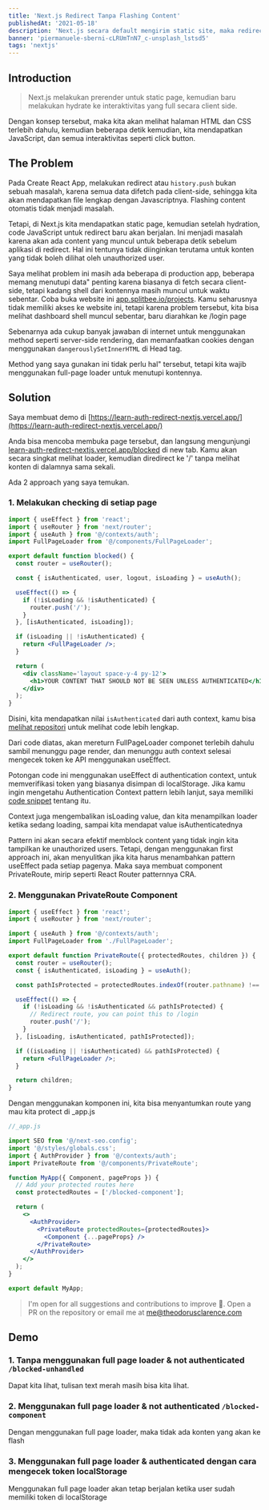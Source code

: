 ```yaml
---
title: 'Next.js Redirect Tanpa Flashing Content'
publishedAt: '2021-05-18'
description: 'Next.js secara default mengirim static site, maka redirecting unauthenticated user kadang bisa menjadi problem.'
banner: 'piermanuele-sberni-cLRUmTnN7_c-unsplash_lstsd5'
tags: 'nextjs'
---
```


## Introduction

> Next.js melakukan prerender untuk static page, kemudian baru melakukan hydrate ke interaktivitas yang full secara client side.

Dengan konsep tersebut, maka kita akan melihat halaman HTML dan CSS terlebih dahulu, kemudian beberapa detik kemudian, kita mendapatkan JavaScript, dan semua interaktivitas seperti click button.

## The Problem

Pada Create React App, melakukan redirect atau `history.push` bukan sebuah masalah, karena semua data difetch pada client-side, sehingga kita akan mendapatkan file lengkap dengan Javascriptnya. Flashing content otomatis tidak menjadi masalah.

Tetapi, di Next.js kita mendapatkan static page, kemudian setelah hydration, code JavaScript untuk redirect baru akan berjalan. Ini menjadi masalah karena akan ada content yang muncul untuk beberapa detik sebelum aplikasi di redirect. Hal ini tentunya tidak diinginkan terutama untuk konten yang tidak boleh dilihat oleh unauthorized user.

Saya melihat problem ini masih ada beberapa di production app, beberapa memang menutupi data" penting karena biasanya di fetch secara client-side, tetapi kadang shell dari kontennya masih muncul untuk waktu sebentar. Coba buka website ini [app.splitbee.io/projects](https://app.splitbee.io/projects/theodorusclarence.com). Kamu seharusnya tidak memiliki akses ke website ini, tetapi karena problem tersebut, kita bisa melihat dashboard shell muncul sebentar, baru diarahkan ke /login page

<CloudinaryImg
  mdx
  publicId='theodorusclarence/blogs/nextjs-redirect-no-flashing/splitbee_ck84xh'
  alt='splitbee'
  width={1590}
  height={896}
/>

Sebenarnya ada cukup banyak jawaban di internet untuk menggunakan method seperti server-side rendering, dan memanfaatkan cookies dengan menggunakan `dangerouslySetInnerHTML` di Head tag.

Method yang saya gunakan ini tidak perlu hal" tersebut, tetapi kita wajib menggunakan full-page loader untuk menutupi kontennya.

## Solution

Saya membuat demo di [https://learn-auth-redirect-nextjs.vercel.app/](https://learn-auth-redirect-nextjs.vercel.app/)

Anda bisa mencoba membuka page tersebut, dan langsung mengunjungi [learn-auth-redirect-nextjs.vercel.app/blocked](http://learn-auth-redirect-nextjs.vercel.app/blocked) di new tab. Kamu akan secara singkat melihat loader, kemudian diredirect ke '/' tanpa melihat konten di dalamnya sama sekali.

Ada 2 approach yang saya temukan.

### 1. Melakukan checking di setiap page

```jsx
import { useEffect } from 'react';
import { useRouter } from 'next/router';
import { useAuth } from '@/contexts/auth';
import FullPageLoader from '@/components/FullPageLoader';

export default function blocked() {
  const router = useRouter();

  const { isAuthenticated, user, logout, isLoading } = useAuth();

  useEffect(() => {
    if (!isLoading && !isAuthenticated) {
      router.push('/');
    }
  }, [isAuthenticated, isLoading]);

  if (isLoading || !isAuthenticated) {
    return <FullPageLoader />;
  }

  return (
    <div className='layout space-y-4 py-12'>
      <h1>YOUR CONTENT THAT SHOULD NOT BE SEEN UNLESS AUTHENTICATED</h1>
    </div>
  );
}
```

Disini, kita mendapatkan nilai `isAuthenticated` dari auth context, kamu bisa [melihat repositori](https://github.com/theodorusclarence/learn-auth-redirect-nextjs) untuk melihat code lebih lengkap.

Dari code diatas, akan mereturn FullPageLoader componet terlebih dahulu sambil menunggu page render, dan menunggu auth context selesai mengecek token ke API menggunakan useEffect.

Potongan code ini menggunakan useEffect di authentication context, untuk memverifikasi token yang biasanya disimpan di localStorage. Jika kamu ingin mengetahu Authentication Context pattern lebih lanjut, saya memiliki [code snippet](http://theodorusclarence.com/library/auth-context) tentang itu.

Context juga mengembalikan isLoading value, dan kita menampilkan loader ketika sedang loading, sampai kita mendapat value isAuthenticatednya

Pattern ini akan secara efektif memblock content yang tidak ingin kita tampilkan ke unauthorized users. Tetapi, dengan menggunakan first approach ini, akan menyulitkan jika kita harus menambahkan pattern useEffect pada setiap pagenya. Maka saya membuat component PrivateRoute, mirip seperti React Router patternnya CRA.

### 2. Menggunakan PrivateRoute Component

```jsx
import { useEffect } from 'react';
import { useRouter } from 'next/router';

import { useAuth } from '@/contexts/auth';
import FullPageLoader from './FullPageLoader';

export default function PrivateRoute({ protectedRoutes, children }) {
  const router = useRouter();
  const { isAuthenticated, isLoading } = useAuth();

  const pathIsProtected = protectedRoutes.indexOf(router.pathname) !== -1;

  useEffect(() => {
    if (!isLoading && !isAuthenticated && pathIsProtected) {
      // Redirect route, you can point this to /login
      router.push('/');
    }
  }, [isLoading, isAuthenticated, pathIsProtected]);

  if ((isLoading || !isAuthenticated) && pathIsProtected) {
    return <FullPageLoader />;
  }

  return children;
}
```

Dengan menggunakan komponen ini, kita bisa menyantumkan route yang mau kita protect di \_app.js

```jsx
//_app.js

import SEO from '@/next-seo.config';
import '@/styles/globals.css';
import { AuthProvider } from '@/contexts/auth';
import PrivateRoute from '@/components/PrivateRoute';

function MyApp({ Component, pageProps }) {
  // Add your protected routes here
  const protectedRoutes = ['/blocked-component'];

  return (
    <>
      <AuthProvider>
        <PrivateRoute protectedRoutes={protectedRoutes}>
          <Component {...pageProps} />
        </PrivateRoute>
      </AuthProvider>
    </>
  );
}

export default MyApp;
```

> I'm open for all suggestions and contributions to improve 🚀. Open a PR on the repository or email me at me@theodorusclarence.com

## Demo

### 1. Tanpa menggunakan full page loader & not authenticated `/blocked-unhandled`

<CloudinaryImg
  mdx
  publicId='theodorusclarence/blogs/nextjs-redirect-no-flashing/blocked-unhandled_m4chdj'
  alt='blocked-unhandled'
  width={1440}
  height={852}
/>

Dapat kita lihat, tulisan text merah masih bisa kita lihat.

### 2. Menggunakan full page loader & not authenticated `/blocked-component`

<CloudinaryImg
  mdx
  publicId='theodorusclarence/blogs/nextjs-redirect-no-flashing/blocked_nbwdvm'
  alt='blocked'
  width={1440}
  height={852}
/>

Dengan menggunakan full page loader, maka tidak ada konten yang akan ke flash

### 3. Menggunakan full page loader & authenticated dengan cara mengecek token localStorage

<CloudinaryImg
  mdx
  publicId='theodorusclarence/blogs/nextjs-redirect-no-flashing/blocked-token_lhresk'
  alt='blocked-token'
  width={1440}
  height={852}
/>

Menggunakan full page loader akan tetap berjalan ketika user sudah memiliki token
di localStorage
